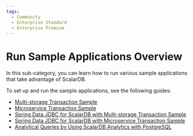 ```yaml
---
tags:
  - Community
  - Enterprise Standard
  - Enterprise Premium
---
```


# Run Sample Applications Overview

In this sub-category, you can learn how to run various sample applications that take advantage of ScalarDB.

To set up and run the sample applications, see the following guides:

- [Multi-storage Transaction Sample](multi-storage-transaction-sample/README.mdx)
- [Microservice Transaction Sample](microservice-transaction-sample/README.mdx)
- [Spring Data JDBC for ScalarDB with Multi-storage Transaction Sample](spring-data-multi-storage-transaction-sample/README.mdx)
- [Spring Data JDBC for ScalarDB with Microservice Transaction Sample](spring-data-microservice-transaction-sample/README.mdx)
- [Analytical Queries by Using ScalarDB Analytics with PostgreSQL](scalardb-analytics-postgresql-sample/README.mdx)
